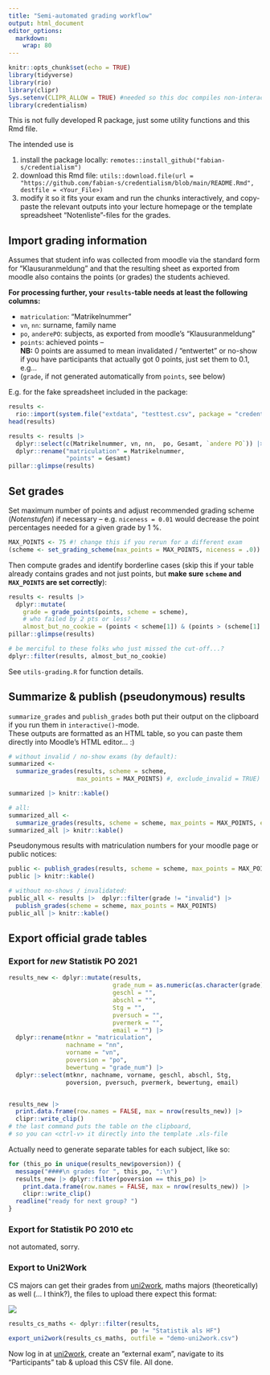 ```yaml
---
title: "Semi-automated grading workflow"
output: html_document
editor_options: 
  markdown: 
    wrap: 80
---
```


```r
knitr::opts_chunk$set(echo = TRUE)
library(tidyverse)
library(rio)
library(clipr)
Sys.setenv(CLIPR_ALLOW = TRUE) #needed so this doc compiles non-interactively
library(credentialism)
```

This is not fully developed R package, just some utility functions and this Rmd file.

The intended use is 

1. install the package locally: `remotes::install_github("fabian-s/credentialism")`
2. download this Rmd file: `utils::download.file(url = "https://github.com/fabian-s/credentialism/blob/main/README.Rmd", destfile = <Your_File>)`  
3. modify it so it fits your exam and run the chunks interactively, and copy-paste the relevant outputs into your lecture homepage or the template spreadsheet "Notenliste"-files for the grades.


## Import grading information

Assumes that student info was collected from moodle via the standard form for "Klausuranmeldung" and that the resulting sheet as exported from moodle also contains the points (or grades) the students achieved.

**For processing further, your `results`-table needs at least the following columns:**

-   `matriculation`: "Matrikelnummer"
-   `vn`, `nn`: surname, family name
-   `po`, `anderePO`: subjects, as exported from moodle's "Klausuranmeldung"
-   `points`: achieved points  --  
  **NB:** 0 points are assumed to mean invalidated / "entwertet" or no-show if you have participants that actually got 0 points, just set them to 0.1, e.g...
-   (`grade`, if not generated automatically from `points`, see below)

E.g. for the fake spreadsheet included in the package:

```r
results <- 
  rio::import(system.file("extdata", "testtest.csv", package = "credentialism")) 
head(results)

results <- results |> 
  dplyr::select(c(Matrikelnummer, vn, nn,  po, Gesamt, `andere PO`)) |> 
  dplyr::rename("matriculation" = Matrikelnummer, 
                "points" = Gesamt)
pillar::glimpse(results)
```


## Set grades

Set maximum number of points and adjust recommended grading scheme
(*Notenstufen*) if necessary -- e.g. `niceness = 0.01`  would decrease the
point percentages needed for a given grade by 1 \%.

```r
MAX_POINTS <- 75 #! change this if you rerun for a different exam
(scheme <- set_grading_scheme(max_points = MAX_POINTS, niceness = .0))
```

Then compute grades and identify borderline cases
(skip this if your table already contains grades and not just points, but **make sure
`scheme` and `MAX_POINTS` are set correctly**):
```r
results <- results |> 
  dplyr::mutate(
    grade = grade_points(points, scheme = scheme),
    # who failed by 2 pts or less?
    almost_but_no_cookie = (points < scheme[1]) & (points > (scheme[1] - 2)))
pillar::glimpse(results)

# be merciful to these folks who just missed the cut-off...?
dplyr::filter(results, almost_but_no_cookie)
```

See `utils-grading.R` for function details.

## Summarize & publish (pseudonymous) results

`summarize_grades` and `publish_grades` both put their output on the
clipboard if you run them in `interactive()`-mode.  
These outputs are formatted as an HTML table,
so you can paste them directly into Moodle's HTML editor... :)

```r
# without invalid / no-show exams (by default):
summarized <- 
  summarize_grades(results, scheme = scheme, 
                   max_points = MAX_POINTS) #, exclude_invalid = TRUE)

summarized |> knitr::kable()

# all:
summarized_all <- 
  summarize_grades(results, scheme = scheme, max_points = MAX_POINTS, exclude_invalid = FALSE)
summarized_all |> knitr::kable()
```

Pseudonymous results with matriculation numbers for your moodle page or public notices:

```r
public <- publish_grades(results, scheme = scheme, max_points = MAX_POINTS)
public |> knitr::kable()

# without no-shows / invalidated:
public_all <- results |>  dplyr::filter(grade != "invalid") |> 
  publish_grades(scheme = scheme, max_points = MAX_POINTS)  
public_all |> knitr::kable()
```

## Export official grade tables

### Export for *new* Statistik PO 2021

```r
results_new <- dplyr::mutate(results, 
                             grade_num = as.numeric(as.character(grade)) * 100, 
                             geschl = "",
                             abschl = "",
                             Stg = "",
                             pversuch = "",
                             pvermerk = "",
                             email = "") |> 
  dplyr::rename(mtknr = "matriculation", 
                nachname = "nn",
                vorname = "vn",
                poversion = "po",
                bewertung = "grade_num") |> 
  dplyr::select(mtknr, nachname, vorname, geschl, abschl, Stg, 
                poversion, pversuch, pvermerk, bewertung, email)


results_new |>  
  print.data.frame(row.names = FALSE, max = nrow(results_new)) |> 
  clipr::write_clip() 
# the last command puts the table on the clipboard, 
# so you can <ctrl-v> it directly into the template .xls-file
```

Actually need to generate separate tables for each subject, like so:
```r
for (this_po in unique(results_new$poversion)) {
  message("####\n grades for ", this_po, ":\n")
  results_new |> dplyr::filter(poversion == this_po) |> 
    print.data.frame(row.names = FALSE, max = nrow(results_new)) |> 
    clipr::write_clip()  
  readline("ready for next group? ")
}
```

### Export for Statistik PO 2010 etc

not automated, sorry.

### Export to Uni2Work

CS majors can get their grades from [uni2work](https://uni2work.ifi.lmu.de),
maths majors (theoretically) as well (... I think?),
the files to upload there expect this format:

<img src="https://github.com/fabian-s/credentialism/blob/main/README_files/figures/paste-809C5790.png"/>

```r
results_cs_maths <- dplyr::filter(results, 
                                  po != "Statistik als HF")
export_uni2work(results_cs_maths, outfile = "demo-uni2work.csv")
```

Now log in at [uni2work](https://uni2work.ifi.lmu.de), create an "external exam", 
navigate to its "Participants" tab & upload this CSV file. All done. 
